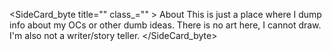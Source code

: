 
<SideCard_byte title="" class_="" >
<H7>About</H7>
This is just a place where I dump info about my OCs or other dumb ideas. There is no art here, I cannot draw. I'm also not a writer/story teller.
</SideCard_byte>

